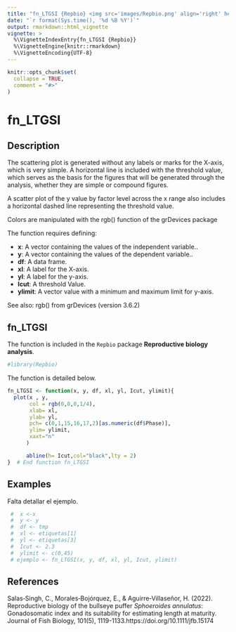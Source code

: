 ```yaml
---
title: "fn_LTGSI {Repbio} <img src='images/Repbio.png' align='right' height='20%' width='20%'/>"
date: "`r format(Sys.time(), '%d %B %Y')`"
output: rmarkdown::html_vignette
vignette: >
  %\VignetteIndexEntry{fn_LTGSI {Repbio}}
  %\VignetteEngine{knitr::rmarkdown}
  %\VignetteEncoding{UTF-8}
---
```


```r
knitr::opts_chunk$set(
  collapse = TRUE,
  comment = "#>"
)
```

# fn_LTGSI

## Description

The scattering plot is generated without any labels or marks for the X-axis, 
which is very simple. A horizontal line is included with the threshold value, 
which serves as the basis for the figures that will be generated through the 
analysis, whether they are simple or compound figures.

A scatter plot of the y value by factor level across the x range also includes
a horizontal dashed line representing the threshold value.

Colors are manipulated with the rgb() function of the grDevices package


The function requires defining:


 * **x**: A vector containing the values of the independent variable.. 
 * **y**: A vector containing the values of the dependent variable.. 
 * **df**: A data frame. 
 * **xl**: A label for the X-axis. 
 * **yl**: A label for the y-axis. 
 * **Icut**: A threshold Value. 
 * **ylimit**: A vector value with a minimum and maximum limit for y-axis. 


See also: rgb() from grDevices (version 3.6.2)


## fn_LTGSI

The function is included in the `Repbio` package **Reproductive biology analysis**.


```r
#library(Repbio)
```


The function is detailed below.

```r
fn_LTGSI <- function(x, y, df, xl, yl, Icut, ylimit){
  plot(x , y,
       col = rgb(0,0,0,1/4),
       xlab= xl,
       ylab= yl,
       pch= c(0,1,15,16,17,2)[as.numeric(df$Phase)],
       ylim= ylimit,
       xaxt="n"
      )

      abline(h= Icut,col="black",lty = 2)
}  # End function fn_LTGSI
```


## Examples

Falta detallar el ejemplo.

```r
 #  x <-x
 #  y <- y
 #  df <- tmp
 #  xl <- etiquetas[1]
 #  yl <- etiquetas[3]
 #  Icut <- 2.3
 #  ylimit <- c(0,45)
 # ejemplo <- fn_LTGSI(x, y, df, xl, yl, Icut, ylimit)
```


## References

Salas‐Singh, C., Morales‐Bojórquez, E., & Aguirre‐Villaseñor, H. (2022). Reproductive biology of the bullseye puffer *Sphoeroides annulatus*: Gonadosomatic index and its suitability for estimating length at maturity. Journal of Fish Biology, 101(5), 1119-1133.https://doi.org/10.1111/jfb.15174
